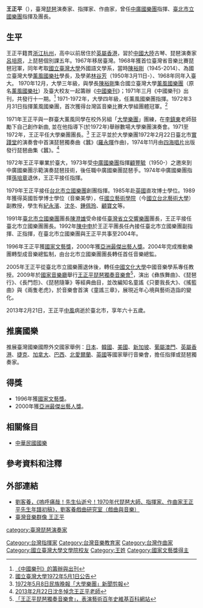 {{copyedit|time=2013-02-22T13:06:52+00:00}}
'''王正平'''（{{bd|1948年||2013年| |catIdx=Wang}}），臺灣[[琵琶|琵琶]]演奏家、指揮家、作曲家，曾任[[中廣國樂團|中廣國樂團]]指揮、[[臺北市立國樂團|臺北市立國樂團]]指揮及團長。

==生平==
王正平籍貫[[浙江省_(中華民國)|浙江]][[杭州|杭州]]，高中以前居住於[[英屬香港|英屬香港]]，習於[[中國大陸|中國大陸]]古琴、琵琶演奏家[[呂培原|呂培原]]，上琵琶個別課五年。1967年移居臺灣。1968年獲首位臺灣省音樂比賽琵琶冠軍，同年考取[[國立臺灣大學|國立臺灣大學]]外國語文學系，當時[[陳裕剛|陳裕剛]]（1945-2014）、為國立臺灣大學[[薰風國樂社|薰風國樂社]]學長，及學弟[[林谷芳|林谷芳]]（1950年3月11日-）、1968年同年入臺大。 1970年12月，大學三年級，與學長[[陳裕剛|陳裕剛]]集合國立臺灣大學[[薰風國樂團|薰風國樂團]]（原名[[薰風國樂社|薰風國樂社]]）及臺大校友一起籌辦《[[中國樂刊|中國樂刊]]》；1971年三月《中國樂刊》出刊，共發行十一期。<ref>[https://www.facebook.com/photo.php?fbid=10151510815688906 《中國樂刊》的籌辦與出刊]</ref> 1971-1972年，大學四年級，任薰風國樂團指揮。1972年3月31日指揮薰風國樂團，首次獲得台灣區音樂比賽大學組團體冠軍。<ref>[https://www.facebook.com/photo.php?fbid=10151483175633906 國立臺灣大學1972年5月1日公告] </ref> 

1971年王正平與一群臺大薰風同學在校外另組「[[大學樂團|大學樂團]]」團練，在[[李鎮東|李鎮東]]老師鼓勵下自己創作新曲, 並在他指導下(於1972年)舉辦數場大學樂團演奏會。1971至1972年，王正平任大學樂團團長。<ref>[https://www.facebook.com/photo.php?fbid=157450514410397 1972年5月8日民族晚報「大學樂團」新聞剪報]</ref>  王正平並於大學樂團1972年2月22日臺北市[[實踐堂|實踐堂]]的演奏會中首演琵琶獨奏曲《蠶》([[羅永暉|羅永暉]]作曲)，1974年11月由[[四海唱片|四海唱片]]出版發行琵琶曲集《蠶》。<ref>[https://www.facebook.com/photo.php?fbid=435809629821555 2013年2月22日沈冬悼念王正平老師]</ref> 

1972年王正平畢業於臺大，1973年受[[中廣國樂團|中廣國樂團]]指揮[[顧豐毓|顧豐毓]]（1950-）之邀來到中廣國樂團示範演奏琵琶技術，後任職中廣國樂團琵琶手。1974年中廣國樂團指揮[[孫培章|孫培章]]退休，王正平接任指揮。

1979年王正平接任[[台北市立國樂團|台北市立國樂團]]創團指揮。1985年赴[[英國|英國]]直攻博士學位。1989年獲得英國哲學博士學位（音樂美學），任[[國立藝術學院|國立藝術學院]]（今[[國立台北藝術大學|國立台北藝術大學]]）副教授，學生有[[紀永濱|紀永濱]]、[[沈冬|沈冬]]、[[鍾佩玲|鍾佩玲]]、[[顧寶文|顧寶文]]等。

1991年[[臺北市立國樂團|臺北市立國樂團]]團長[[陳澄雄|陳澄雄]]受命接任[[臺灣省立交響樂團|臺灣省立交響樂團]]團長，王正平接任臺北市立國樂團團長。1992年[[陳中申|陳中申]]於王正平團長任內接任臺北市立國樂團副指揮、正指揮，在臺北市立國樂團與王正平共事至2004年。

1996年王正平獲[[國家文藝獎|國家文藝獎]]，2000年獲[[亞洲最傑出藝人獎|亞洲最傑出藝人獎]]。2004年完成推動樂團轉型成音樂總監制，由台北市立國樂團團長轉任首任音樂總監。

2005年王正平從臺北市立國樂團退休後，轉任[[中國文化大學|中國文化大學]]中國音樂學系專任教授。2009年於[[國家音樂廳|國家音樂廳]]舉行[[王正平琵琶獨奏音樂會|王正平琵琶獨奏音樂會]]<ref>[http://wiki.ntch.edu.tw/王正平琵琶獨奏音樂會 「王正平琵琶獨奏音樂會」，表演藝術百年史維基百科網站]{{Dead link|date=2019年11月 |bot=InternetArchiveBot |fix-attempted=yes }}</ref>，演出《彝族舞曲》、《琵琶行》、《長門怨》、《琵琶隨筆》等經典曲目，並改編知名童謠《只要我長大》、《搖籃曲》與《兩隻老虎》，於音樂會首演《童謠三章》，展現近年心境與藝術造詣的變化。

2013年2月21日，王正平[[中風|中風]]病逝於臺北市，享年六十五歲。

==推廣國樂==
推展臺灣國樂國際外交國家舉例：[[日本|日本]]、[[韓國|韓國]]、[[美國|美國]]、[[新加坡|新加坡]]、[[葡屬澳門|葡屬澳門]]、[[英屬香港|英屬香港]]、[[捷克|捷克]]、[[加拿大|加拿大]]、[[巴西|巴西]]、[[北愛爾蘭|北愛爾蘭]]、[[英國|英國]]等國家舉行音樂會，擔任指揮或琵琶獨奏家。

== 得獎 ==
*1996年獲[[國家文藝獎|國家文藝獎]]。
*2000年獲[[亞洲最傑出藝人獎|亞洲最傑出藝人獎]]。

== 相關條目 ==
*[[中華民國國樂|中華民國國樂]]

== 參考資料和注釋 ==
{{reflist|1}}

==外部連結==
* [http://blog.sina.com.tw/liukeyangdrama/article.php?pbgid=92271&entryid=630639 劉客養，《嗚呼痛哉！先生仙逝兮！1970年代琵琶大師、指揮家、作曲家王正平先生年譜初稿》，劉客養戲曲研究室（戲曲與音樂）] {{Wayback|url=http://blog.sina.com.tw/liukeyangdrama/article.php?pbgid=92271&entryid=630639 |date=20160304191422 }}
*[http://musiciantw.ncfta.gov.tw/list.aspx?c=&p=M153 臺灣音樂群像 王正平] {{Wayback|url=http://musiciantw.ncfta.gov.tw/list.aspx?c=&p=M153 |date=20180122125556 }}
{{start box}}
{{s-before|[[陳澄雄|陳澄雄]]}}
{{s-title|[[臺北市立國樂團|臺北市立國樂團]]團長|1991年—2004年}}
{{s-after|[[郭玉茹|郭玉茹]]（副團長代理）、[[鍾耀光|鍾耀光]]}}
{{s-before|首任}}
{{s-title|[[臺北市立國樂團|臺北市立國樂團]]音樂總監|2004年—2005年}}
{{s-after|[[邵恩|邵恩]]}}
{{end box}}

[[category:臺灣琵琶演奏家|category:臺灣琵琶演奏家]]
[[Category:台灣指揮家|Category:台灣指揮家]]
[[Category:台灣音樂教育家|Category:台灣音樂教育家]]
[[Category:台灣作曲家|Category:台灣作曲家]]
[[Category:國立臺灣大學文學院校友|Category:國立臺灣大學文學院校友]]
[[Category:王姓|Category:王姓]]
[[Category:國家文藝獎得主|Category:國家文藝獎得主]]